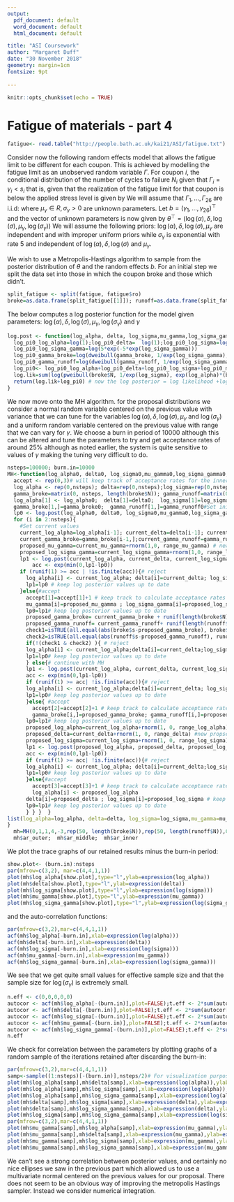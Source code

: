```yaml
---
output:
  pdf_document: default
  word_document: default
  html_document: default

title: "ASI Coursework"
author: "Margaret Duff"
date: "30 November 2018"
geometry: margin=1cm
fontsize: 9pt
    
---
```

```r
knitr::opts_chunk$set(echo = TRUE)
```
# Fatigue of materials - part 4
```r
fatigue<- read.table("http://people.bath.ac.uk/kai21/ASI/fatigue.txt")
```
 Consider now the following random effects model that allows the fatigue limit to be different for each coupon. This is achieved by modelling the fatigue limit as an unobserved random variable $\Gamma$. For coupon $i$,  the conditional distribution of the number of cycles to failure $N_i$ given that  $\Gamma_i=\gamma_i<s_i$ that is, given that the realization of the fatigue limit for that coupon is below the applied stress level is given by
 \begin{equation}
 N_i|\Gamma_i=\gamma_i<s_i\sim \mbox{Weibull}(\mbox{shape}=1/\sigma,\mbox{scale}=\alpha\,(s_i-\gamma_i)^\delta)
 \end{equation}
We will assume that $\Gamma_1,\ldots,\Gamma_{26}$ are i.i.d: 
 \begin{equation}
\mbox{Weibull}(\mbox{shape}=1/\sigma_{\gamma},\mbox{scale}=\exp(\mu_\gamma))
\end{equation}
where $\mu_{\gamma}\in R,\sigma_{\gamma}>0$ are unknown parameters.
Let ${b}=(\gamma_1,\ldots,\gamma_{26})^\top$ and the vector of unknown parameters is now given by ${\theta}^\top=(\log(\alpha),\delta,\log(\sigma),\mu_\gamma,\log(\sigma_{\gamma}))$ We will assume the following priors: $\log(\alpha),\delta,\log(\sigma),\mu_{\gamma}$ are independent and with improper uniform priors while $\sigma_{\gamma}$ is exponential with rate 5 and independent of $\log(\alpha),\delta,\log(\sigma)$ and $\mu_{\gamma}$. 

We wish to use  a  Metropolis-Hastings algorithm to sample from the posterior distribution of ${\theta}$ and the random effects ${b}$. For an initial step we split the data set into those in which the coupon broke and those which didn't.
```r
split_fatigue <- split(fatigue, fatigue$ro)
broke=as.data.frame(split_fatigue[[1]]); runoff=as.data.frame(split_fatigue[[2]])
```
The below computes a log posterior function for the model given parameters: $\log(\alpha), \delta, \log(\sigma), \mu_\gamma, \log(\sigma_\gamma)$ and $\gamma$ 
```r
log.post <- function(log_alpha, delta, log_sigma,mu_gamma,log_sigma_gamma,gamma_broke, gamma_runoff, broke, runoff) { 
  log_pi0_log_alpha=log(1);log_pi0_delta=  log(1);log_pi0_log_sigma=log(1);log_pi0_mu_gamma= log(1) #log prior
  log_pi0_log_sigma_gamma=log(5*exp(-5*exp(log_sigma_gamma)))
  log_pi0_gamma_broke=log(dweibull(gamma_broke, 1/exp(log_sigma_gamma), exp(mu_gamma)))#log prior
  log_pi0_gamma_runoff=log(dweibull(gamma_runoff, 1/exp(log_sigma_gamma), exp(mu_gamma)))#log prior
  log_pi0<- log_pi0_log_alpha+log_pi0_delta+log_pi0_log_sigma+log_pi0_mu_gamma+log_pi0_log_sigma_gamma +sum(log_pi0_gamma_runoff)+sum(log_pi0_gamma_broke)# we add the priors since we assume they are independent 
  log.lik=sum(log(pweibull(broke$N, 1/exp(log_sigma), exp(log_alpha)*(broke$s-gamma_broke)^delta, lower.tail=FALSE)))+sum(log(dweibull(runoff$N, 1/exp(log_sigma), exp(log_alpha)*(runoff$s-gamma_runoff)^delta)))# Now the log likelihood
  return(log.lik+log_pi0) # now the log posterior = log likelihood +log prior
}
```
We now move onto the MH algorithm. for the proposal distributions we consider a normal random variable centered on the previous value with variance that we can tune for the variables $\log(\alpha), \delta, \log(\sigma), \mu_\gamma$ and $\log(\sigma_\gamma)$ and a uniform random variable centered on the previous value with range that we can vary for $\gamma$. We choose a burn in period of 10000 although this can be altered and tune the parameters to try and get acceptance rates of around 25% although as noted earlier, the system is quite sensitive to values of $\gamma$ making the tuning very difficult to do.  

```r
nsteps=100000; burn.in=10000
MH<-function(log_alpha0, delta0, log_sigma0,mu_gamma0,log_sigma_gamma0, gamma_broke0, gamma_runoff0, range_log_alpha, range_delta, range_log_sigma,range_mu_gamma,range_log_sigma_gamma, range_gamma, nsteps=nsteps){ 
  accept <- rep(0,3)# will keep track of acceptance rates for the inner middle and outer metropolis hastings chain 
  log_alpha <- rep(0,nsteps); delta=rep(0,nsteps);log_sigma=rep(0,nsteps); mu_gamma=rep(0,nsteps);  log_sigma_gamma=rep(0,nsteps)#Set up holders for values 
  gamma_broke=matrix(0, nsteps, length(broke$N)); gamma_runoff=matrix(0, nsteps, length(runoff$N))#Set up holders for values 
  log_alpha[1] <- log_alpha0;  delta[1]=delta0;  log_sigma[1]=log_sigma0;  mu_gamma[1]=mu_gamma0;  log_sigma_gamma[1]=log_sigma_gamma0 #Set initial values
  gamma_broke[1,]=gamma_broke0;  gamma_runoff[1,]=gamma_runoff0#Set initial values
  lp0 <- log.post(log_alpha0, delta0, log_sigma0,mu_gamma0,log_sigma_gamma0, gamma_broke0, gamma_runoff0, broke, runoff) # log posterior calculated from the initial values 
  for (i in 2:nsteps){
    #Set current values
    current_log_alpha=log_alpha[i-1]; current_delta=delta[i-1]; current_log_sigma=log_sigma[i-1]; current_mu_gamma=mu_gamma[i-1]; current_log_sigma_gamma=log_sigma_gamma[i-1] # extract current values  
    current_gamma_broke=gamma_broke[i-1,];current_gamma_runoff=gamma_runoff[i-1,] #extract current values 
    proposed_mu_gamma=current_mu_gamma+rnorm(1,0, range_mu_gamma) # new proposed values 
    proposed_log_sigma_gamma=current_log_sigma_gamma+rnorm(1,0, range_log_sigma_gamma) # new proposed values 
    lp1 <- log.post(current_log_alpha, current_delta, current_log_sigma,proposed_mu_gamma,proposed_log_sigma_gamma, current_gamma_broke, current_gamma_runoff, broke, runoff) # calculate new log posterior
        acc <- exp(min(0,lp1-lp0))
    if (runif(1) >= acc | !is.finite(acc)){# reject
      log_alpha[i] <- current_log_alpha; delta[i]=current_delta; log_sigma[i]=current_log_sigma;    mu_gamma[i]=current_mu_gamma; log_sigma_gamma[i]=current_log_sigma_gamma;      gamma_broke[i,]=current_gamma_broke; gamma_runoff[i,]=current_gamma_runoff # keep track of variables 
      lp1=lp0 # keep log posterior values up to date 
    }else{#accept
      accept[1]=accept[1]+1 # keep track to calculate acceptance rates
      mu_gamma[i]=proposed_mu_gamma ; log_sigma_gamma[i]=proposed_log_sigma_gamma # update new values 
      lp0=lp1# keep log posterior values up to date 
      proposed_gamma_broke= current_gamma_broke + runif(length(broke$N), -range_gamma, range_gamma)# propose new gamma
      proposed_gamma_runoff= current_gamma_runoff+ runif(length(runoff$N), -range_gamma, range_gamma) # propose new gamma
      check1=isTRUE(all.equal(abs(broke$s-proposed_gamma_broke), broke$s-proposed_gamma_broke)) #check gamma is less than the s values if not reject
      check2=isTRUE(all.equal(abs(runoff$s-proposed_gamma_runoff), runoff$s-proposed_gamma_runoff))#check gamma is less than the s values if not reject
      if(!(check1 & check2) ){ # reject 
      log_alpha[i] <- current_log_alpha;delta[i]=current_delta;log_sigma[i]=current_log_sigma; gamma_broke[i,]=current_gamma_broke; gamma_runoff[i,]=current_gamma_runoff
      lp1=lp0# keep log posterior values up to date 
      } else{# continue with MH
      lp1 <- log.post(current_log_alpha, current_delta, current_log_sigma,proposed_mu_gamma,proposed_log_sigma_gamma, proposed_gamma_broke, proposed_gamma_runoff, broke, runoff)} # calculate new log posterior
      acc <- exp(min(0,lp1-lp0))
      if (runif(1) >= acc| !is.finite(acc)){# reject
      log_alpha[i] <- current_log_alpha;delta[i]=current_delta; log_sigma[i]=current_log_sigma; gamma_broke[i,]=current_gamma_broke;gamma_runoff[i,]=current_gamma_runoff # keep track of variables 
      lp1=lp0# keep log posterior values up to date 
      }else{ #accept
        accept[2]=accept[2]+1 # keep track to calculate acceptance rates
        gamma_broke[i,]=proposed_gamma_broke; gamma_runoff[i,]=proposed_gamma_runoff # update new values 
      lp0=lp1# keep log posterior values up to date 
      proposed_log_alpha=current_log_alpha+rnorm(1, 0, range_log_alpha) #new propsed values
      proposed_delta=current_delta+rnorm(1, 0, range_delta) #new propsed values
      proposed_log_sigma=current_log_sigma+rnorm(1, 0, range_log_sigma) #new propsed values
      lp1 <- log.post(proposed_log_alpha, proposed_delta, proposed_log_sigma,proposed_mu_gamma,proposed_log_sigma_gamma, proposed_gamma_broke, proposed_gamma_runoff, broke, runoff) # calculate new log posterior
      acc <- exp(min(0,lp1-lp0))
      if (runif(1) >= acc| !is.finite(acc)){# reject
      log_alpha[i] <- current_log_alpha; delta[i]=current_delta;log_sigma[i]=current_log_sigma # keep track of variables 
      lp1=lp0# keep log posterior values up to date 
      }else{#accept
        accept[3]=accept[3]+1 # keep track to calculate acceptance rates
        log_alpha[i] <- proposed_log_alpha
      delta[i]=proposed_delta ; log_sigma[i]=proposed_log_sigma # keep track of variables 
      lp0=lp1# keep log posterior values up to date 
      } } }  }
list(log_alpha=log_alpha, delta=delta, log_sigma=log_sigma,mu_gamma=mu_gamma,log_sigma_gamma=log_sigma_gamma, ar_inner=accept[3]/accept[2], ar_middle=accept[2]/accept[1], ar_outer=accept[1]/nsteps)
} 
  mh=MH(0,1,1,4,-3,rep(50, length(broke$N)),rep(50, length(runoff$N)),0.1,0.3,0.3,0.05,0.05,0.4,nsteps = nsteps)
  mh$ar_outer;  mh$ar_middle;  mh$ar_inner
``` 
We plot the trace graphs of our retained results minus the burn-in period: 

```r
show.plot<- (burn.in):nsteps
par(mfrow=c(3,2), mar=c(4,4,1,1))
plot(mh$log_alpha[show.plot],type="l",ylab=expression(log_alpha))
plot(mh$delta[show.plot],type="l",ylab=expression(delta))
plot(mh$log_sigma[show.plot],type="l",ylab=expression(log(sigma)))
plot(mh$mu_gamma[show.plot],type="l",ylab=expression(mu_gamma))
plot(mh$log_sigma_gamma[show.plot],type="l",ylab=expression(log(sigma_gamma)))
```
and the auto-correlation functions:

```r

par(mfrow=c(3,2),mar=c(4,4,1,1))
acf(mh$log_alpha[-burn.in],xlab=expression(log(alpha)))
acf(mh$delta[-burn.in],xlab=expression(delta))
acf(mh$log_sigma[-burn.in],xlab=expression(log(sigma)))
acf(mh$mu_gamma[-burn.in],xlab=expression(mu_gamma))
acf(mh$log_sigma_gamma[-burn.in],xlab=expression(log(sigma_gamma)))
```
We see that we get quite small values for effective sample size and that the sample size for $\log(\sigma_\gamma)$ is extremely small. 
```r
n.eff <- c(0,0,0,0,0)
autocor <- acf(mh$log_alpha[-(burn.in)],plot=FALSE);t.eff <- 2*sum(autocor[[1]]) - 1;n.eff[1] <- nsteps/t.eff
autocor <- acf(mh$delta[-(burn.in)],plot=FALSE);t.eff <- 2*sum(autocor[[1]]) - 1;n.eff[2] <- nsteps/t.eff
autocor <- acf(mh$log_sigma[-(burn.in)],plot=FALSE);t.eff <- 2*sum(autocor[[1]]) - 1;n.eff[3] <- nsteps/t.eff
autocor <- acf(mh$mu_gamma[-(burn.in)],plot=FALSE);t.eff <- 2*sum(autocor[[1]]) - 1;n.eff[4] <- nsteps/t.eff
autocor <- acf(mh$log_sigma_gamma[-(burn.in)],plot=FALSE);t.eff <- 2*sum(autocor[[1]]) - 1;n.eff[4] <- nsteps/t.eff
n.eff
```


We check for correlation between the parameters by plotting graphs of a random sample of the iterations retained after discarding the burn-in: 

```r
par(mfrow=c(3,2),mar=c(4,4,1,1))
samp<-sample((1:nsteps)[-(burn.in)],nsteps/2)# For visualization purposes we take a random sample of the iterations retained (after discarding burn-in)
plot(mh$log_alpha[samp],mh$delta[samp],xlab=expression(log(alpha)),ylab=expression(delta),pch=".",cex=0.1)
plot(mh$log_alpha[samp],mh$log_sigma[samp],xlab=expression(log(alpha)),ylab=expression(log(sigma)),pch=".",cex=0.1)
plot(mh$log_alpha[samp],mh$log_sigma_gamma[samp],xlab=expression(log(alpha)),ylab=expression(log(sigma_gamma)),pch=".",cex=0.1)
plot(mh$delta[samp],mh$log_sigma[samp],xlab=expression(delta),ylab=expression(log(sigma)),pch=".",cex=0.1)
plot(mh$delta[samp],mh$log_sigma_gamma[samp],xlab=expression(delta),ylab=expression(log(sigma_gamma)),pch=".",cex=0.1)
plot(mh$log_sigma[samp],mh$log_sigma_gamma[samp],xlab=expression(log(sigma)),ylab=expression(log(sigma_gamma)),pch=".",cex=0.1)
par(mfrow=c(3,2),mar=c(4,4,1,1))
plot(mh$mu_gamma[samp],mh$log_alpha[samp],xlab=expression(mu_gamma),ylab=expression(log(alpha)),pch=".",cex=0.1)
plot(mh$mu_gamma[samp],mh$delta[samp],xlab=expression(mu_gamma),ylab=expression(delta),pch=".",cex=0.1)
plot(mh$mu_gamma[samp],mh$log_sigma[samp],xlab=expression(mu_gamma),ylab=expression(log(sigma)),pch=".",cex=0.1)
plot(mh$mu_gamma[samp],mh$log_sigma_gamma[samp],xlab=expression(mu_gamma),ylab=expression(log(sigma_gamma)),pch=".",cex=0.1)
```
We can't see a strong correlation between posterior values, and certainly no nice ellipses we saw in the previous part which allowed us to use a multivariate normal centered on the previous values for our proposal. There does not seem to be an obvious way of improving the metropolis Hastings sampler. Instead we consider numerical integration. 